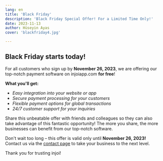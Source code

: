 ```yaml
---
lang: en
title: 'Black Friday'
description: 'Black Friday Special Offer! For a Limited Time Only!'
date: 2023-11-13
author: Hüseyin Ayas
cover: 'blackfriday4.jpg'

---
```


## Black Friday starts today!
For all customers who sign up by **November 26, 2023**, we are offering our top-notch payment software on injoiapp.com **for free**!

**What you'll get:**

- _Easy integration into your website or app_
- _Secure payment processing for your customers_
- _Flexible payment options for global transactions_
- _24/7 customer support for your inquiries_

Share this unbeatable offer with friends and colleagues so they can also take advantage of this fantastic opportunity! The more you share, the more businesses can benefit from our top-notch software.

Don't wait too long – this offer is valid only until **November 26, 2023!** Contact us via the [contact page](/en/contact/) to take your business to the next level.

Thank you for trusting injoi!
